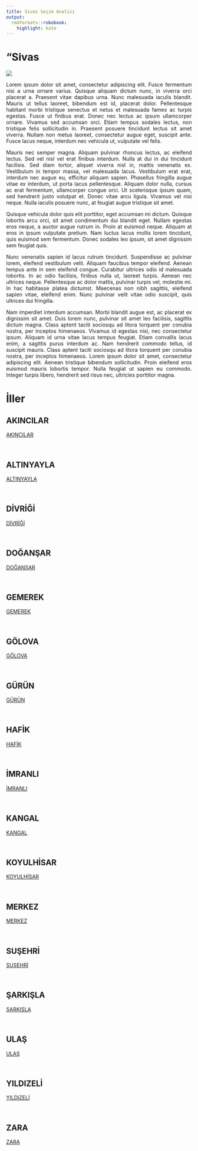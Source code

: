 ```yaml
---
title: Si̇vas Seçim Analizi
output:
  rmdformats::robobook:
    highlight: kate
---
```

# "Si̇vas

<img src="https://ontheworldmap.com/turkey/map-of-turkey.jpg" >

::: {style="text-align: justify;"}
Lorem ipsum dolor sit amet, consectetur adipiscing elit. Fusce fermentum nisi a urna ornare varius. Quisque aliquam dictum nunc, in viverra orci placerat a. Praesent vitae dapibus urna. Nunc malesuada iaculis blandit. Mauris ut tellus laoreet, bibendum est id, placerat dolor. Pellentesque habitant morbi tristique senectus et netus et malesuada fames ac turpis egestas. Fusce ut finibus erat. Donec nec lectus ac ipsum ullamcorper ornare. Vivamus sed accumsan orci. Etiam tempus sodales lectus, non tristique felis sollicitudin in. Praesent posuere tincidunt lectus sit amet viverra. Nullam non metus laoreet, consectetur augue eget, suscipit ante. Fusce lacus neque, interdum nec vehicula ut, vulputate vel felis.
:::


::: {style="text-align: justify;"}
Mauris nec semper magna. Aliquam pulvinar rhoncus lectus, ac eleifend lectus. Sed vel nisl vel erat finibus interdum. Nulla at dui in dui tincidunt facilisis. Sed diam tortor, aliquet viverra nisl in, mattis venenatis ex. Vestibulum in tempor massa, vel malesuada lacus. Vestibulum erat erat, interdum nec augue eu, efficitur aliquam sapien. Phasellus fringilla augue vitae ex interdum, ut porta lacus pellentesque. Aliquam dolor nulla, cursus ac erat fermentum, ullamcorper congue orci. Ut scelerisque ipsum quam, sed hendrerit justo volutpat et. Donec vitae arcu ligula. Vivamus vel nisi neque. Nulla iaculis posuere nunc, at feugiat augue tristique sit amet.
:::


::: {style="text-align: justify;"}
Quisque vehicula dolor quis elit porttitor, eget accumsan mi dictum. Quisque lobortis arcu orci, sit amet condimentum dui blandit eget. Nullam egestas eros neque, a auctor augue rutrum in. Proin at euismod neque. Aliquam at eros in ipsum vulputate pretium. Nam luctus lacus mollis lorem tincidunt, quis euismod sem fermentum. Donec sodales leo ipsum, sit amet dignissim sem feugiat quis.
:::


::: {style="text-align: justify;"}
Nunc venenatis sapien id lacus rutrum tincidunt. Suspendisse ac pulvinar lorem, eleifend vestibulum velit. Aliquam faucibus tempor eleifend. Aenean tempus ante in sem eleifend congue. Curabitur ultrices odio id malesuada lobortis. In ac odio facilisis, finibus nulla ut, laoreet turpis. Aenean nec ultrices neque. Pellentesque ac dolor mattis, pulvinar turpis vel, molestie mi. In hac habitasse platea dictumst. Maecenas non nibh sagittis, eleifend sapien vitae, eleifend enim. Nunc pulvinar velit vitae odio suscipit, quis ultrices dui fringilla.
:::


::: {style="text-align: justify;"}
Nam imperdiet interdum accumsan. Morbi blandit augue est, ac placerat ex dignissim sit amet. Duis lorem nunc, pulvinar sit amet leo facilisis, sagittis dictum magna. Class aptent taciti sociosqu ad litora torquent per conubia nostra, per inceptos himenaeos. Vivamus id egestas nisi, nec consectetur ipsum. Aliquam id urna vitae lacus tempus feugiat. Etiam convallis lacus enim, a sagittis purus interdum ac. Nam hendrerit commodo tellus, id suscipit mauris. Class aptent taciti sociosqu ad litora torquent per conubia nostra, per inceptos himenaeos. Lorem ipsum dolor sit amet, consectetur adipiscing elit. Aenean tristique bibendum sollicitudin. Proin eleifend eros euismod mauris lobortis tempor. Nulla feugiat ut sapien eu commodo. Integer turpis libero, hendrerit sed risus nec, ultricies porttitor magna. 
:::

# İller


## AKINCILAR

 <a href="AKINCILAR">AKINCILAR</a> 

<br>


## ALTINYAYLA

 <a href="ALTINYAYLA">ALTINYAYLA</a> 

<br>


## DİVRİĞİ

 <a href="DİVRİĞİ">DİVRİĞİ</a> 

<br>


## DOĞANŞAR

 <a href="DOĞANŞAR">DOĞANŞAR</a> 

<br>


## GEMEREK

 <a href="GEMEREK">GEMEREK</a> 

<br>


## GÖLOVA

 <a href="GÖLOVA">GÖLOVA</a> 

<br>


## GÜRÜN

 <a href="GÜRÜN">GÜRÜN</a> 

<br>


## HAFİK

 <a href="HAFİK">HAFİK</a> 

<br>


## İMRANLI

 <a href="İMRANLI">İMRANLI</a> 

<br>


## KANGAL

 <a href="KANGAL">KANGAL</a> 

<br>


## KOYULHİSAR

 <a href="KOYULHİSAR">KOYULHİSAR</a> 

<br>


## MERKEZ

 <a href="MERKEZ">MERKEZ</a> 

<br>


## SUŞEHRİ

 <a href="SUŞEHRİ">SUŞEHRİ</a> 

<br>


## ŞARKIŞLA

 <a href="ŞARKIŞLA">ŞARKIŞLA</a> 

<br>


## ULAŞ

 <a href="ULAŞ">ULAŞ</a> 

<br>


## YILDIZELİ

 <a href="YILDIZELİ">YILDIZELİ</a> 

<br>


## ZARA

 <a href="ZARA">ZARA</a> 

<br>
